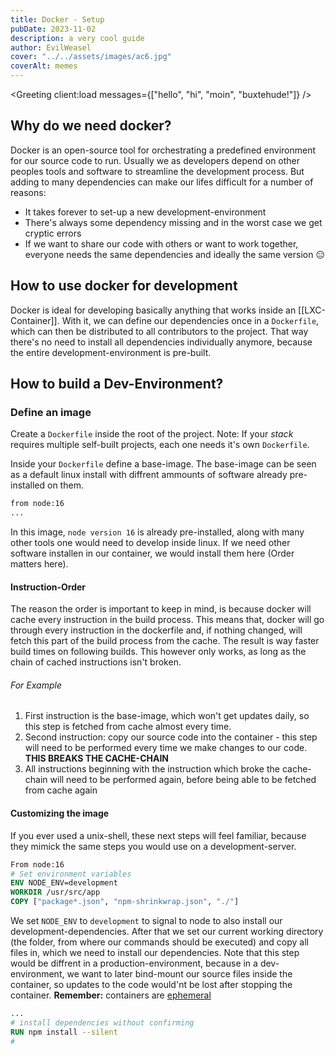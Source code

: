 ```yaml
---
title: Docker - Setup
pubDate: 2023-11-02
description: a very cool guide
author: EvilWeasel
cover: "../../assets/images/ac6.jpg"
coverAlt: memes
---
```



<Greeting client:load messages={["hello", "hi", "moin", "buxtehude!"]} />

## Why do we need docker?

Docker is an open-source tool for orchestrating a predefined environment for our source code to run. Usually we as developers depend on other peoples tools and software to streamline the development process. But adding to many dependencies can make our lifes difficult for a number of reasons:

- It takes forever to set-up a new development-environment
- There's always some dependency missing and in the worst case we get cryptic errors
- If we want to share our code with others or want to work together, everyone needs the same dependencies and ideally the same version 😑


## How to use docker for development

Docker is ideal for developing basically anything that works inside an [[LXC-Container]]. With it, we can define our dependencies once in a `Dockerfile`, which can then be distributed to all contributors to the project. That way there's no need to install all dependencies individually anymore, because the entire development-environment is pre-built.

## How to build a Dev-Environment?

### Define an image

Create a `Dockerfile` inside the root of the project. Note: If your *stack* requires multiple self-built projects, each one needs it's own `Dockerfile`.

Inside your `Dockerfile` define a base-image. The base-image can be seen as a default linux install with diffrent ammounts of software already pre-installed on them.

```Dockerfile
from node:16
...
```

In this image, `node version 16` is already pre-installed, along with many other tools one would need to develop inside linux. If we need other software installen in our container, we would install them here (Order matters here).

#### Instruction-Order

The reason the order is important to keep in mind, is because docker will cache every instruction in the build process. This means that, docker will go through every instruction in the dockerfile and, if nothing changed, will fetch this part of the build process from the cache. The result is way faster build times on following builds. This however only works, as long as the chain of cached instructions isn't broken. 
###### For Example
1. First instruction is the base-image, which won't get updates daily, so this step is fetched from cache almost every time.
2. Second instruction: copy our source code into the container - this step will need to be performed every time we make changes to our code. **THIS BREAKS THE CACHE-CHAIN**
3. All instructions beginning with the instruction which broke the cache-chain will need to be performed again, before being able to be fetched from cache again

#### Customizing the image

If you ever used a unix-shell, these next steps will feel familiar, because they mimick the same steps you would use on a development-server.

```Dockerfile
From node:16
# Set environment variables
ENV NODE_ENV=development
WORKDIR /usr/src/app
COPY ["package*.json", "npm-shrinkwrap.json", "./"]
```

We set `NODE_ENV` to `development` to signal to node to also install our development-dependencies. After that we set our current working directory (the folder, from where our commands should be executed) and copy all files in, which we need to install our dependencies. Note that this step would be diffrent in a production-environment, because in a dev-environment, we want to later bind-mount our source files inside the container, so updates to the code would'nt be lost after stopping the container. **Remember:**  containers are [ephemeral](https://docs.docker.com/develop/develop-images/dockerfile_best-practices/#:~:text=By%20%E2%80%9Cephemeral%E2%80%9D%2C%20we%20mean,in%20such%20a%20stateless%20fashion.)

```Dockerfile
...
# install dependencies without confirming
RUN npm install --silent
# 
```